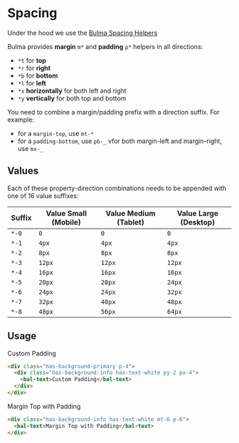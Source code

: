 
# Spacing

Under the hood we use the [Bulma Spacing Helpers](https://bulma.io/documentation/helpers/spacing-helpers/)

Bulma provides **margin** `m*` and **padding** `p*` helpers in all directions:

- `*t` for **top**
- `*r` for **right**
- `*b` for **bottom**
- `*l` for **left**
- `*x` **horizontally** for both left and right
- `*y` **vertically** for both top and bottom

You need to combine a margin/padding prefix with a direction suffix. For example:

- for a `margin-top`, use `mt-*`
- for a `padding-bottom`, use `pb-_`
  vfor both margin-left and margin-right, use `mx-_`

## Values

Each of these property-direction combinations needs to be appended with one of 16 value suffixes:

| Suffix | Value Small (Mobile) | Value Medium (Tablet) | Value Large (Desktop) |
| ------ | -------------------- | --------------------- | --------------------- |
| `*-0`  | `0`                  | `0`                   | `0`                   |
| `*-1`  | `4px`                | `4px`                 | `4px`                 |
| `*-2`  | `8px`                | `8px`                 | `8px`                 |
| `*-3`  | `12px`               | `12px`                | `12px`                |
| `*-4`  | `16px`               | `16px`                | `16px`                |
| `*-5`  | `20px`               | `20px`                | `24px`                |
| `*-6`  | `24px`               | `24px`                | `32px`                |
| `*-7`  | `32px`               | `40px`                | `48px`                |
| `*-8`  | `48px`               | `56px`                | `64px`                |

## Usage

<Canvas>
  <bal-doc-app>
    <div className="has-background-primary p-4">
      <div className="has-background-info has-text-white py-2 px-4">
        <bal-text>Custom Padding</bal-text>
      </div>
    </div>
  </bal-doc-app>
</Canvas>

```html
<div class="has-background-primary p-4">
  <div class="has-background-info has-text-white py-2 px-4">
    <bal-text>Custom Padding</bal-text>
  </div>
</div>
```

<Canvas>
  <bal-doc-app>
    <div className="has-background-info has-text-white mt-6 p-6">
      <bal-text>Margin Top with Padding</bal-text>
    </div>
  </bal-doc-app>
</Canvas>

```html
<div class="has-background-info has-text-white mt-6 p-6">
  <bal-text>Margin Top with Padding</bal-text>
</div>
```
